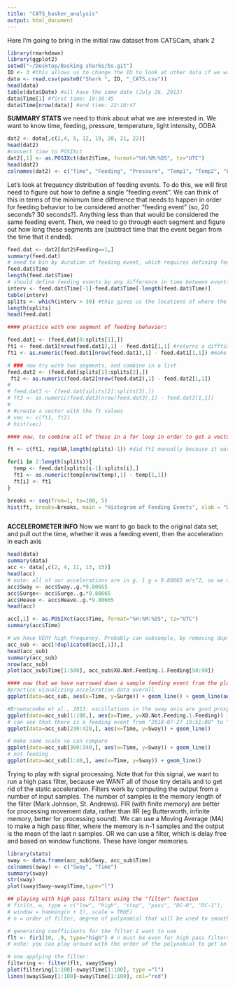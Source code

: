```yaml
---
title: "CATS_basker_analysis"
output: html_document
---
```


Here I'm going to bring in the initial raw dataset from CATSCam, shark 2
```r
library(rmarkdown)
library(ggplot2)
setwd("~/Desktop/Basking sharks/bs.git")
ID <- 3 #this allows us to change the ID to look at other data if we want to 
data <- read.csv(paste0("Shark ", ID, "_CATS.csv"))
head(data)
table(data$Date) #all have the same date (July 26, 2013)
data$Time[1] #first time: 19:16:45
data$Time[nrow(data)] #end time: 22:10:47
```
**SUMMARY STATS** we need to think about what we are interested in. We want to know time, feeding, pressure, temperature, light intensity, ODBA

```r
dat2 <- data[,c(2,4, 5, 12, 19, 20, 21, 22)]
head(dat2)
#convert time to POSIXct
dat2[,1] <- as.POSIXct(dat2$Time, format="%H:%M:%OS", tz="UTC")
head(dat2)
colnames(dat2) <- c("Time", "Feeding", "Pressure", "Temp1", "Temp2", "Light", "Temp.ext", "ODBA") #still don't know what some of these things are - need to ask Heather
```


Let's look at frequency distribution of feeding events. To do this, we will first need to figure out how to define a single "feeding event". We can think of this in terms of the minimum time difference that needs to happen in order for feeding behavior to be considered another "feeding event" (so, 20 seconds? 30 seconds?). Anything less than that would be considered the same feeding event. Then, we need to go through each segment and figure out how long these segments are (subtract time that the event began from the time that it ended). 
```r
feed.dat <- dat2[dat2$Feeding==1,]
summary(feed.dat)
# need to bin by duration of feeding event, which requires defining feeding events
feed.dat$Time
length(feed.dat$Time)
# should define feeding events by any difference in time between events > 00:20 (aka they stop feeding for 20 seconds; otherwise considered the same feeding event)
interv <- feed.dat$Time[-1]-feed.dat$Time[-length(feed.dat$Time)]
table(interv)
splits <- which(interv > 30) #this gives us the locations of where the difference is greater than 10
length(splits)
head(feed.dat)

#### practice with one segment of feeding behavior: 

feed.dat1 <- (feed.dat[0:splits[1],])
ft1 <- feed.dat1[nrow(feed.dat1),1] - feed.dat1[1,1] #returns a difftime object and time difference that gives you the duration of the feeding event
ft1 <- as.numeric(feed.dat1[nrow(feed.dat1),1] - feed.dat1[1,1]) #make numeric

# ### now try with two segments, and combine in a list
feed.dat2 <- (feed.dat[splits[1]:splits[2],])
 ft2 <- as.numeric(feed.dat2[nrow(feed.dat2),1] - feed.dat2[1,1]) 
# 
# feed.dat3 <- (feed.dat[splits[2]:splits[3],])
# ft3 <- as.numeric(feed.dat3[nrow(feed.dat3),1] - feed.dat3[1,1]) 
# 
# #create a vector with the ft values
# vec <- c(ft1, ft2)
# hist(vec)

#### now, to combine all of these in a for loop in order to get a vector that contains the number of seconds per feeding bout (assuming the threshold for feeding/non-feeding is 10 seconds)

ft <- c(ft1, rep(NA,length(splits)-1)) #did ft1 manually because it was easier

for(i in 2:length(splits)){
  temp <- feed.dat[splits[i-1]:splits[i],]
  ft1 <- as.numeric(temp[nrow(temp),1] - temp[1,1])
  ft[i] <- ft1
}

breaks <- seq(from=1, to=100, 5)
hist(ft, breaks=breaks, main = "Histogram of Feeding Events", xlab = "Duration of Event (s)")



```
**ACCELEROMETER INFO** Now we want to go back to the original data set, and pull out the time, whether it was a feeding event, then the acceleration in each axis 

```r
head(data)
summary(data)
acc <- data[,c(2, 4, 11, 13, 15)]
head(acc)
# note: all of our accelerations are in g. 1 g = 9.80665 m/s^2, so we need to convert all of our axes
acc$Sway <- acc$Sway..g.*9.80665
acc$Surge<- acc$Surge..g.*9.80665
acc$Heave <- acc$Heave..g.*9.80665
head(acc)

acc[,1] <- as.POSIXct(acc$Time, format="%H:%M:%OS", tz="UTC")
summary(acc$Time)

# we have VERY high frequency. Probably can subsample, by removing duplicated timestamps (because we took off the milliseconds and such, so now we only have seconds)
acc_sub <- acc[!duplicated(acc[,1]),]
head(acc_sub)
summary(acc_sub)
nrow(acc_sub)
plot(acc_sub$Time[1:500], acc_sub$X0.Not.Feeding.1.Feeding[50:90])

#### now that we have narrowed down a sample feeding event from the plot above ###
#practice visualizing acceleration data overall
ggplot(data=acc_sub, aes(x=Time, y=Surge)) + geom_line() + geom_line(aes(x=Time, y=Sway, color="red")) + geom_line(aes(x=Time, y=Heave, color="blue"))

#Brownscombe et al., 2013: oscillations in the sway axis are good proxy for TB frequency
ggplot(data=acc_sub[1:100,], aes(x=Time, y=X0.Not.Feeding.1.Feeding)) + geom_point()
# can see that there is a feeding event from "2018-07-27 19:51:00" to "2018-07-27 19:51:00"
ggplot(data=acc_sub[230:420,], aes(x=Time, y=Sway)) + geom_line()

# make same scale so can compare
ggplot(data=acc_sub[300:340,], aes(x=Time, y=Sway)) + geom_line()
# not feeding
ggplot(data=acc_sub[1:40,], aes(x=Time, y=Sway)) + geom_line()

```
Trying to play with signal processing. Note that for this signal, we want to run a high pass filter, because we WANT all of those tiny details and to get rid of the static acceleration. Filters work by computing the output from a number of input samples. 
The number of samples is the memory length of the filter (Mark Johnson, St. Andrews). FIR (with finite memory) are better for processing movement data, rather than IIR (eg Butterworth, infinite memory, better for processing sound). We can use a Moving Average (MA) to make a high pass filter, where the memory is n-1 samples and the output is the mean of the last n samples. OR we can use a filter, which is delay free and based on window functions. These have longer memories. 



```r
library(stats)
sway <- data.frame(acc_sub$Sway, acc_sub$Time)
colnames(sway) <- c("Sway", "Time")
summary(sway)
str(sway)
plot(sway$Sway~sway$Time,type="l")

## playing with high pass filters using the "filter" function
# fir1(n, w, type = c("low", "high", "stop", "pass", "DC-0", "DC-1"),
# window = hamming(n + 1), scale = TRUE) 
# n = order of filter, degree of polynomial that will be used to smooth data; w = band edges between 0-1 (cut off point for filter), type = type of filter

# generating coefficients for the filter I want to use 
flt <- fir1(10, .9, type="high") # n must be even for high pass filters
# note: you can play around with the order of the polynomial to get an even smoother track

# now applying the filter:
filtering <- filter(flt, sway$Sway)
plot(filtering[1:100]~sway$Time[1:100], type ="l")
lines(sway$Sway[1:100]~sway$Time[1:100], col="red")


```